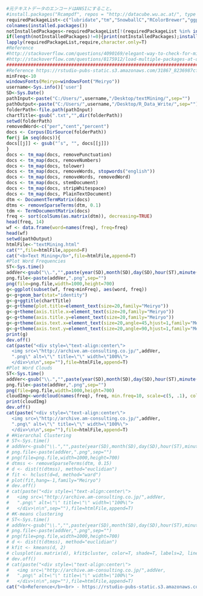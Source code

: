```r
#元テキストデータのエンコードはANSIにすること。
#install.packages("Rcampdf", repos = "http://datacube.wu.ac.at/", type = "source")
requiredPackageList<-c("lubridate","tm","SnowballC","RColorBrewer","ggplot2","wordcloud","biclust","cluster","igraph","fpc")
colnames(installed.packages())
notInstalledPackages<-requiredPackageList[!(requiredPackageList %in% installed.packages()[,"Package"])] #apply logical vector to requiredPackageList
if(length(notInstalledPackages)!=0){print(notInstalledPackages);install.packages(notInstalledPackages)}
lapply(requiredPackageList,require,character.only=T)
#Reference 
#http://stackoverflow.com/questions/4090169/elegant-way-to-check-for-missing-packages-and-install-them
#http://stackoverflow.com/questions/8175912/load-multiple-packages-at-once
########################################################################################
#Reference https://rstudio-pubs-static.s3.amazonaws.com/31867_8236987cf0a8444e962ccd2aec46d9c3.html
minFreq<-10
windowsFonts(Meiryo=windowsFont("Meiryo"))
username<-Sys.info()['user']
SD<-Sys.Date()
pathInput<-paste("C:/Users/",username,"/Desktop/textMining/",sep="")
pathOutput<-paste("C:/Users/",username,"/Desktop/R_Data_Write/",sep="")
folderPath<-file.path(pathInput)
chartTitle<-gsub(".txt","",dir(folderPath))
setwd(folderPath)
removedWord<-c("per","cent","percent")
docs <- Corpus(DirSource(folderPath)) 
for(j in seq(docs)){   
docs[[j]] <- gsub("’s", "", docs[[j]])   
} 
docs <- tm_map(docs, removePunctuation)
docs <- tm_map(docs, removeNumbers)  
docs <- tm_map(docs, tolower)
docs <- tm_map(docs, removeWords, stopwords("english"))
docs <- tm_map(docs, removeWords, removedWord)
docs <- tm_map(docs, stemDocument) 
docs <- tm_map(docs, stripWhitespace) 
docs <- tm_map(docs, PlainTextDocument)   
dtm <- DocumentTermMatrix(docs) 
dtms <- removeSparseTerms(dtm, 0.1)
tdm <- TermDocumentMatrix(docs) 
freq <- sort(colSums(as.matrix(dtm)), decreasing=TRUE)   
head(freq, 14)   
wf <- data.frame(word=names(freq), freq=freq)   
head(wf) 
setwd(pathOutput)
htmlFile<-"textMining.html"  
cat("",file=htmlFile,append=F)
cat("<b>Text Mining</b>",file=htmlFile,append=T)
#Plot Word Frequencies
ST<-Sys.time()  
addVer<-gsub("\\.","",paste(year(SD),month(SD),day(SD),hour(ST),minute(ST),second(ST),sep=""))
png.file<-paste(addVer,".png",sep="")
png(file=png.file,width=1000,height=700)
g<-ggplot(subset(wf, freq>minFreq), aes(word, freq))    
g<-g+geom_bar(stat="identity")   
g<-g+ggtitle(chartTitle)
g<-g+theme(plot.title=element_text(size=20,family="Meiryo"))
g<-g+theme(axis.title.x=element_text(size=20,family="Meiryo")) 
g<-g+theme(axis.title.y=element_text(size=20,family="Meiryo")) 
g<-g+theme(axis.text.x=element_text(size=20,angle=45,hjust=1,family="Meiryo")) 
g<-g+theme(axis.text.y=element_text(size=20,angle=90,hjust=1,family="Meiryo")) 
print(g)
dev.off() 
cat(paste("<div style=\"text-align:center\">
  <img src=\"http://archive.am-consulting.co.jp/",addVer,
  ".png\" alt=\"\" title=\"\" width=\"100%\">
  </div>\n\n",sep=""),file=htmlFile,append=T)
#Plot Word Clouds
ST<-Sys.time()  
addVer<-gsub("\\.","",paste(year(SD),month(SD),day(SD),hour(ST),minute(ST),second(ST),sep=""))
png.file<-paste(addVer,".png",sep="")
png(file=png.file,width=1000,height=700)
cloudImg<-wordcloud(names(freq), freq, min.freq=10, scale=c(5, .1), colors=brewer.pal(6, "Dark2"))  
print(cloudImg)
dev.off()
cat(paste("<div style=\"text-align:center\">
  <img src=\"http://archive.am-consulting.co.jp/",addVer,
  ".png\" alt=\"\" title=\"\" width=\"100%\">
  </div>\n\n",sep=""),file=htmlFile,append=T)
# #Hierarchal Clustering
# ST<-Sys.time()  
# addVer<-gsub("\\.","",paste(year(SD),month(SD),day(SD),hour(ST),minute(ST),second(ST),sep=""))
# png.file<-paste(addVer,".png",sep="")
# png(file=png.file,width=1000,height=700)
# dtmss <- removeSparseTerms(dtm, 0.15)
# d <- dist(t(dtmss), method="euclidian")   
# fit <- hclust(d=d, method="ward")   
# plot(fit,hang=-1,family="Meiryo") 
# dev.off()
# cat(paste("<div style=\"text-align:center\">
#   <img src=\"http://archive.am-consulting.co.jp/",addVer,
#   ".png\" alt=\"\" title=\"\" width=\"100%\">
#   </div>\n\n",sep=""),file=htmlFile,append=T)
# #K-means clustering
# ST<-Sys.time()  
# addVer<-gsub("\\.","",paste(year(SD),month(SD),day(SD),hour(ST),minute(ST),second(ST),sep=""))
# png.file<-paste(addVer,".png",sep="")
# png(file=png.file,width=1000,height=700)
# d <- dist(t(dtmss), method="euclidian")   
# kfit <- kmeans(d, 2)   
# clusplot(as.matrix(d), kfit$cluster, color=T, shade=T, labels=2, lines=0)
# dev.off()
# cat(paste("<div style=\"text-align:center\">
#   <img src=\"http://archive.am-consulting.co.jp/",addVer,
#   ".png\" alt=\"\" title=\"\" width=\"100%\">
#   </div>\n\n",sep=""),file=htmlFile,append=T)
cat("<b>Reference</b><br> - https://rstudio-pubs-static.s3.amazonaws.com/31867_8236987cf0a8444e962ccd2aec46d9c3.html<br> - http://datacube.wu.ac.at/",file=htmlFile,append=T)
```